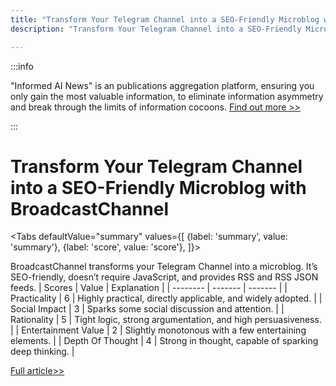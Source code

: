 ```yaml
---
title: "Transform Your Telegram Channel into a SEO-Friendly Microblog with BroadcastChannel"
description: "Transform Your Telegram Channel into a SEO-Friendly Microblog with BroadcastChannel"

---
```



:::info

"Informed AI News" is an publications aggregation platform, ensuring you only gain the most valuable information, to eliminate information asymmetry and break through the limits of information cocoons.  [Find out more >>](/)

:::

# Transform Your Telegram Channel into a SEO-Friendly Microblog with BroadcastChannel


<Tabs
	defaultValue="summary"
	values={[
	{label: 'summary', value: 'summary'},
	{label: 'score', value: 'score'},
]}>
<TabItem value="summary">


BroadcastChannel transforms your Telegram Channel into a microblog. It’s SEO-friendly, doesn’t require JavaScript, and provides RSS and RSS JSON feeds.
</TabItem>
<TabItem value="score">
	| Scores     | Value   | Explanation |
	| -------- | ------- | ------- |
	| Practicality  | 6    | Highly practical, directly applicable, and widely adopted.    |
	| Social Impact | 3     | Sparks some social discussion and attention.    |
	| Rationality    | 5    | Tight logic, strong argumentation, and high persuasiveness.    |
	| Entertainment Value    | 2    | Slightly monotonous with a few entertaining elements.    |
	| Depth Of Thought    | 4    | Strong in thought, capable of sparking deep thinking.    |
</TabItem>
</Tabs>

[Full article>>](https://github.com/ruanyf/weekly/issues/5341)
